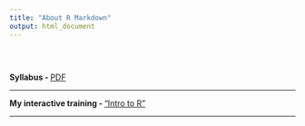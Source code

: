 ```yaml
---
title: "About R Markdown"
output: html_document
---
```



<style type="text/css">
.title {
  display: none;
}

#getting-started img {
  margin-right: 10px;
}

</style>

<div class="row" style="padding-top: 30px;">
<div class="col-sm-6">


**Syllabus - ** [PDF]()

***

**My interactive training - ** ["Intro to R"](https://emir-toker.shinyapps.io/R_Interactive_Training_and_Quiz/)

***







</div>
<div class="col-sm-6">
